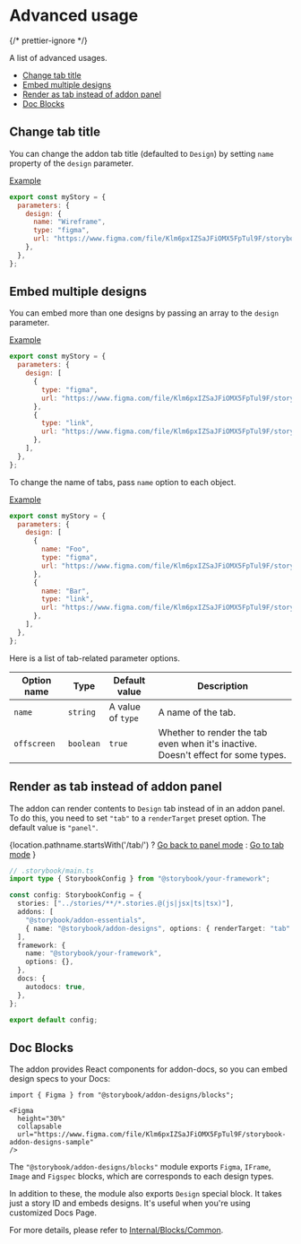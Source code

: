 


<Meta of={AdvancedStories} />

# Advanced usage

{/* prettier-ignore */}
<Subtitle>

A list of advanced usages.

</Subtitle>

- [Change tab title](#change-tab-title)
- [Embed multiple designs](#embed-multiple-designs)
- [Render as tab instead of addon panel](#render-as-tab-instead-of-addon-panel)
- [Doc Blocks](#doc-blocks)

## Change tab title

You can change the addon tab title (defaulted to `Design`) by setting `name` property of the `design` parameter.

[Example](/story/docs-advanced-usage--set-tab-name)

```js
export const myStory = {
  parameters: {
    design: {
      name: "Wireframe",
      type: "figma",
      url: "https://www.figma.com/file/Klm6pxIZSaJFiOMX5FpTul9F/storybook-addon-designs-sample",
    },
  },
};
```

## Embed multiple designs

You can embed more than one designs by passing an array to the `design` parameter.

[Example](/story/docs-advanced-usage--embed-multiple-designs)

```js
export const myStory = {
  parameters: {
    design: [
      {
        type: "figma",
        url: "https://www.figma.com/file/Klm6pxIZSaJFiOMX5FpTul9F/storybook-addon-designs-sample",
      },
      {
        type: "link",
        url: "https://www.figma.com/file/Klm6pxIZSaJFiOMX5FpTul9F/storybook-addon-designs-sample",
      },
    ],
  },
};
```

To change the name of tabs, pass `name` option to each object.

[Example](/story/docs-advanced-usage--set-tab-names)

```js
export const myStory = {
  parameters: {
    design: [
      {
        name: "Foo",
        type: "figma",
        url: "https://www.figma.com/file/Klm6pxIZSaJFiOMX5FpTul9F/storybook-addon-designs-sample",
      },
      {
        name: "Bar",
        type: "link",
        url: "https://www.figma.com/file/Klm6pxIZSaJFiOMX5FpTul9F/storybook-addon-designs-sample",
      },
    ],
  },
};
```

Here is a list of tab-related parameter options.

| Option name | Type      | Default value     | Description                                                                       |
| ----------- | --------- | ----------------- | --------------------------------------------------------------------------------- |
| `name`      | `string`  | A value of `type` | A name of the tab.                                                                |
| `offscreen` | `boolean` | `true`            | Whether to render the tab even when it's inactive. Doesn't effect for some types. |

## Render as tab instead of addon panel

The addon can render contents to `Design` tab instead of in an addon panel.
To do this, you need to set `"tab"` to a `renderTarget` preset option.
The default value is `"panel"`.

{location.pathname.startsWith('/tab/')
? <a href="../?path=/docs/docs-advanced-usage--docs" onClick={undefined}>Go back to panel mode</a>
: <a href="./tab/?path=/docs/docs-advanced-usage--docs" onClick={undefined}>Go to tab mode</a>
}

```ts
// .storybook/main.ts
import type { StorybookConfig } from "@storybook/your-framework";

const config: StorybookConfig = {
  stories: ["../stories/**/*.stories.@(js|jsx|ts|tsx)"],
  addons: [
    "@storybook/addon-essentials",
    { name: "@storybook/addon-designs", options: { renderTarget: "tab" } },
  ],
  framework: {
    name: "@storybook/your-framework",
    options: {},
  },
  docs: {
    autodocs: true,
  },
};

export default config;
```

## Doc Blocks

The addon provides React components for addon-docs, so you can embed design specs to your Docs:

```mdx
import { Figma } from "@storybook/addon-designs/blocks";

<Figma
  height="30%"
  collapsable
  url="https://www.figma.com/file/Klm6pxIZSaJFiOMX5FpTul9F/storybook-addon-designs-sample"
/>
```

<Figma
  height="30%"
  collapsable
  url="https://www.figma.com/file/Klm6pxIZSaJFiOMX5FpTul9F/storybook-addon-designs-sample"
/>

The `"@storybook/addon-designs/blocks"` module exports `Figma`, `IFrame`, `Image` and `Figspec` blocks, which are corresponds to each design types.

In addition to these, the module also exports `Design` special block.
It takes just a story ID and embeds designs.
It's useful when you're using customized Docs Page.

For more details, please refer to [Internal/Blocks/Common](/docs/internal-blocks-common--docs).
